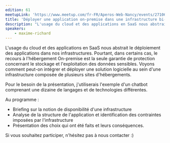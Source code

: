 ```yaml
---
edition: 61
meetupLink: 'https://www.meetup.com/fr-FR/Aperos-Web-Nancy/events/271061785/'
title: 'Déployer une application on-premise dans une infrastructure bi-site #61'
description: "L'usage du cloud et des applications en SaaS nous abstrait le déploiement des applications dans nos infrastructures."
speakers:
    - maxime-richard
---
```


L'usage du cloud et des applications en SaaS nous abstrait le déploiement des applications dans nos infrastructures.
Pourtant, dans certains cas, le recours à l'hébergement On-premise est la seule garantie de protection concernant le stockage et l'exploitation des données sensibles.
Voyons comment peut-on intégrer et déployer une solution logicielle au sein d'une infrastructure composée de plusieurs sites d'hébergements.

Pour le besoin de la présentation, j'utiliserais l'exemple d'un chatbot comprenant une dizaine de langages et de technologies différentes.

Au programme :

-   Briefing sur la notion de disponibilité d'une infrastructure
-   Analyse de la structure de l'application et identification des contraintes imposées par l'infrastructure
-   Présentation des choix qui ont été faits et leurs conséquences.

Si vous souhaitez participer, n'hésitez pas à nous contacter :)

<Youtube videoId="6-dKqdELTPA" title="⚡ Lightning talks" />
